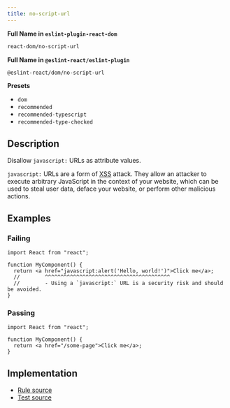 ```yaml
---
title: no-script-url
---
```


**Full Name in `eslint-plugin-react-dom`**

```sh copy
react-dom/no-script-url
```

**Full Name in `@eslint-react/eslint-plugin`**

```sh copy
@eslint-react/dom/no-script-url
```

**Presets**

- `dom`
- `recommended`
- `recommended-typescript`
- `recommended-type-checked`

## Description

Disallow `javascript:` URLs as attribute values.

`javascript:` URLs are a form of [XSS](https://en.wikipedia.org/wiki/Cross-site_scripting) attack. They allow an attacker to execute arbitrary JavaScript in the context of your website, which can be used to steal user data, deface your website, or perform other malicious actions.

## Examples

### Failing

```tsx
import React from "react";

function MyComponent() {
  return <a href="javascript:alert('Hello, world!')">Click me</a>;
  //        ^^^^^^^^^^^^^^^^^^^^^^^^^^^^^^^^^^^^^^^^
  //        - Using a `javascript:` URL is a security risk and should be avoided.
}
```

### Passing

```tsx
import React from "react";

function MyComponent() {
  return <a href="/some-page">Click me</a>;
}
```

## Implementation

- [Rule source](https://github.com/Rel1cx/eslint-react/tree/main/packages/plugins/eslint-plugin-react-dom/src/rules/no-script-url.ts)
- [Test source](https://github.com/Rel1cx/eslint-react/tree/main/packages/plugins/eslint-plugin-react-dom/src/rules/no-script-url.spec.ts)

